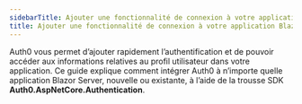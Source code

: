 ```yaml
---
sidebarTitle: Ajouter une fonctionnalité de connexion à votre application Blazor Server
title: Ajouter une fonctionnalité de connexion à votre application Blazor Server
---
```


Auth0 vous permet d’ajouter rapidement l’authentification et de pouvoir accéder aux informations relatives au profil utilisateur dans votre application. Ce guide explique comment intégrer Auth0 à n’importe quelle application Blazor Server, nouvelle ou existante, à l’aide de la trousse SDK **Auth0.AspNetCore.Authentication**.